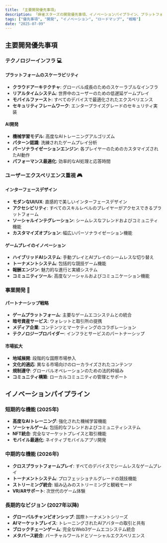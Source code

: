 ```yaml
---
title: 「主要開発優先事項」
description: 「麻雀スターズの開発優先事項、イノベーションパイプライン、プラットフォーム成長のための事業開発戦略。」
tags: ["優先事項", "開発", "イノベーション", "ロードマップ", "戦略"]
date: "2025-07-09"
---
```


## 主要開発優先事項

### テクノロジーインフラ 💻

#### プラットフォームのスケーラビリティ
- **クラウドアーキテクチャ**: グローバル成長のためのスケーラブルなインフラ
- **リアルタイムシステム**: 世界中のユーザーのための低遅延ゲームプレイ
- **モバイルファースト**: すべてのデバイスで最適化されたエクスペリエンス
- **セキュリティフレームワーク**: エンタープライズグレードのセキュリティ実装

#### AI開発
- **機械学習モデル**: 高度なAIトレーニングアルゴリズム
- **パターン認識**: 洗練されたゲームプレイ分析
- **パーソナライゼーションエンジン**: 各プレイヤーのためのカスタマイズされたAI動作
- **パフォーマンス最適化**: 効率的なAI処理と応答時間


### ユーザーエクスペリエンス重視 🎮

#### インターフェースデザイン
- **モダンなUI/UX**: 直感的で美しいインターフェースデザイン
- **アクセシビリティ**: すべてのスキルレベルのプレイヤーがアクセスできるプラットフォーム
- **ソーシャルインテグレーション**: シームレスなフレンドおよびコミュニティ機能
- **カスタマイズオプション**: 幅広いパーソナライゼーション機能

#### ゲームプレイのイノベーション
- **ハイブリッドAIシステム**: 手動プレイとAIプレイのシームレスな切り替え
- **トーナメントシステム**: 包括的な競技ゲーム機能
- **報酬エンジン**: 魅力的な進行と実績システム
- **コミュニティツール**: 高度なソーシャルおよびコミュニケーション機能


### 事業開発 🤝

#### パートナーシップ戦略
- **ゲームプラットフォーム**: 主要なゲームエコシステムとの統合
- **暗号資産サービス**: ウォレットと取引所の提携
- **メディア企業**: コンテンツとマーケティングのコラボレーション
- **テクノロジープロバイダー**: インフラとサービスのパートナーシップ

#### 市場拡大
- **地域展開**: 段階的な国際市場参入
- **文化的適応**: 異なる市場向けのローカライズされたコンテンツ
- **規制遵守**: グローバルオペレーションのための法的枠組み
- **コミュニティ構築**: ローカルコミュニティの管理とサポート


## イノベーションパイプライン

### 短期的な機能 (2025年)
- **高度なAIトレーニング**: 強化された機械学習機能
- **ソーシャルゲーム**: 包括的なフレンドおよびコミュニティシステム
- **NFT統合**: 完全なマーケットプレイスと取引機能
- **モバイル最適化**: ネイティブモバイルアプリ開発

### 中期的な機能 (2026年)
- **クロスプラットフォームプレイ**: すべてのデバイスでシームレスなゲームプレイ
- **トーナメントシステム**: プロフェッショナルグレードの競技機能
- **ストリーミング統合**: 組み込みのストリーミングと観戦モード
- **VR/ARサポート**: 次世代のゲーム体験

### 長期的なビジョン (2027年以降)
- **グローバルチャンピオンシップ**: 国際トーナメントシリーズ
- **AIマーケットプレイス**: トレーニングされたAIアバターの取引と共有
- **ブロックチェーンゲーム**: 完全なWeb3ゲームエコシステム統合
- **メタバース統合**: バーチャルワールドとソーシャルエクスペリエンス